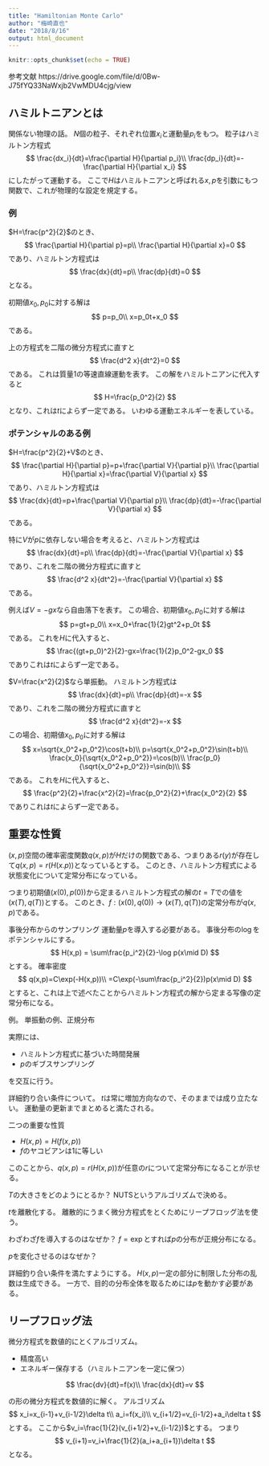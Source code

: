 ```yaml
---
title: "Hamiltonian Monte Carlo"
author: "梅崎直也"
date: "2018/8/16"
output: html_document
---
```


```r
knitr::opts_chunk$set(echo = TRUE)
```

参考文献
https://drive.google.com/file/d/0Bw-J75fYQ33NaWxjb2VwMDU4cjg/view

## ハミルトニアンとは
関係ない物理の話。
$N$個の粒子、それぞれ位置$x_i$と運動量$p_i$をもつ。
粒子はハミルトン方程式
$$
\frac{dx_i}{dt}=\frac{\partial H}{\partial p_i}\\
\frac{dp_i}{dt}=-\frac{\partial H}{\partial x_i}
$$
にしたがって運動する。
ここで$H$はハミルトニアンと呼ばれる$x, p$を引数にもつ関数で、これが物理的な設定を規定する。

### 例
$H=\frac{p^2}{2}$のとき、
$$
\frac{\partial H}{\partial p}=p\\
\frac{\partial H}{\partial x}=0
$$
であり、ハミルトン方程式は
$$
\frac{dx}{dt}=p\\
\frac{dp}{dt}=0
$$
となる。

初期値$x_0, p_0$に対する解は
$$
p=p_0\\
x=p_0t+x_0
$$
である。

上の方程式を二階の微分方程式に直すと
$$
\frac{d^2 x}{dt^2}=0
$$
である。
これは質量$1$の等速直線運動を表す。
この解をハミルトニアンに代入すると
$$
H=\frac{p_0^2}{2}
$$
となり、これは$t$によらず一定である。
いわゆる運動エネルギーを表している。

### ポテンシャルのある例
$H=\frac{p^2}{2}+V$のとき、
$$
\frac{\partial H}{\partial p}=p+\frac{\partial V}{\partial p}\\
\frac{\partial H}{\partial x}=\frac{\partial V}{\partial x}
$$
であり、ハミルトン方程式は
$$
\frac{dx}{dt}=p+\frac{\partial V}{\partial p}\\
\frac{dp}{dt}=-\frac{\partial V}{\partial x}
$$
である。

特に$V$が$p$に依存しない場合を考えると、ハミルトン方程式は
$$
\frac{dx}{dt}=p\\
\frac{dp}{dt}=-\frac{\partial V}{\partial x}
$$
であり、これを二階の微分方程式に直すと
$$
\frac{d^2 x}{dt^2}=-\frac{\partial V}{\partial x}
$$
である。

例えば$V=-gx$なら自由落下を表す。
この場合、初期値$x_0, p_0$に対する解は
$$
p=gt+p_0\\
x=x_0+\frac{1}{2}gt^2+p_0t
$$
である。
これを$H$に代入すると、
$$
\frac{(gt+p_0)^2}{2}-gx=\frac{1}{2}p_0^2-gx_0
$$
でありこれは$t$によらず一定である。

$V=\frac{x^2}{2}$なら単振動。
ハミルトン方程式は
$$
\frac{dx}{dt}=p\\
\frac{dp}{dt}=-x
$$
であり、これを二階の微分方程式に直すと
$$
\frac{d^2 x}{dt^2}=-x
$$
この場合、初期値$x_0, p_0$に対する解は
$$
x=\sqrt{x_0^2+p_0^2}\cos(t+b)\\
p=\sqrt{x_0^2+p_0^2}\sin(t+b)\\
\frac{x_0}{\sqrt{x_0^2+p_0^2}}=\cos(b)\\
\frac{p_0}{\sqrt{x_0^2+p_0^2}}=\sin(b)\\
$$
である。
これを$H$に代入すると、
$$
\frac{p^2}{2}+\frac{x^2}{2}=\frac{p_0^2}{2}+\frac{x_0^2}{2}
$$
でありこれは$t$によらず一定である。


## 重要な性質
$(x,p)$空間の確率密度関数$q(x,p)$が$H$だけの関数である、つまりある$r(y)$が存在して$q(x,p)=r(H(x.p))$となっているとする。
このとき、ハミルトン方程式による状態変化について定常分布になっている。

つまり初期値$(x(0), p(0))$から定まるハミルトン方程式の解の$t=T$での値を$(x(T), q(T))$とする。
このとき、$f:(x(0), q(0)) \to (x(T), q(T))$の定常分布が$q(x,p)$である。

事後分布からのサンプリング
運動量$p$を導入する必要がある。
事後分布の$\log$をポテンシャルにする。
$$
H(x,p) = \sum\frac{p_i^2}{2}-\log p(x\mid D)
$$
とする。
確率密度
$$
q(x,p)=C\exp(-H(x,p))\\
=C\exp(-\sum\frac{p_i^2}{2})p(x\mid D)
$$
とすると、これは上で述べたことからハミルトン方程式の解から定まる写像の定常分布になる。

例。
単振動の例、正規分布

実際には、

- ハミルトン方程式に基づいた時間発展
- $p$のギブスサンプリング

を交互に行う。

詳細釣り合い条件について。
$t$は常に増加方向なので、そのままでは成り立たない。
運動量の更新までまとめると満たされる。

二つの重要な性質

- $H(x,p)=H(f(x,p))$
- $f$のヤコビアンは$1$に等しい

このことから、$q(x,p)=r(H(x,p))$が任意の$r$について定常分布になることが示せる。

$T$の大きさをどのようにとるか？
NUTSというアルゴリズムで決める。

$t$を離散化する。
離散的にうまく微分方程式をとくためにリープフロッグ法を使う。

わざわざ$f$を導入するのはなぜか？
$f=\exp$とすれば$p$の分布が正規分布になる。

$p$を変化させるのはなぜか？

詳細釣り合い条件を満たすようにする。
$H(x,p)$一定の部分に制限した分布の乱数は生成できる。
一方で、目的の分布全体を取るためには$p$を動かす必要がある。

## リープフロッグ法
微分方程式を数値的にとくアルゴリズム。

- 精度高い
- エネルギー保存する（ハミルトニアンを一定に保つ）

$$
\frac{dv}{dt}=f(x)\\
\frac{dx}{dt}=v
$$

の形の微分方程式を数値的に解く。
アルゴリズム
$$
x_i=x_{i-1}+v_{i-1/2}\delta t\\
a_i=f(x_i)\\
v_{i+1/2}=v_{i-1/2}+a_i\delta t
$$
とする。
ここから$v_i=\frac{1}{2}(v_{i+1/2}+v_{i-1/2})$とする。
つまり
$$
v_{i+1}=v_i+\frac{1}{2}(a_i+a_{i+1})\delta t
$$
となる。
